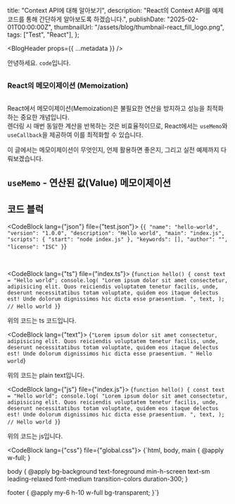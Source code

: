   title: "Context API에 대해 알아보기",
  description:
    "React의 Context API를 예제 코드를 통해 간단하게 알아보도록 하겠습니다.",
  publishDate: "2025-02-01T00:00:00Z",
  thumbnailUrl: "/assets/blog/thumbnail-react_fill_logo.png",
  tags: ["Test", "React"],
};

<BlogHeader props={{ ...metadata }} />

<article className="blog-content-article">

안녕하세요. `code`입니다.

#

### React의 메모이제이션 (Memoization)

#

React에서 메모이제이션(Memoization)은 불필요한 연산을 방지하고 성능을 최적화하는 중요한 개념입니다.<br/>
렌더링 시 매번 동일한 계산을 반복하는 것은 비효율적이므로, React에서는 `useMemo`와 `useCallback`을 제공하여 이를 최적화할 수 있습니다.

이 글에서는 메모이제이션이 무엇인지, 언제 활용하면 좋은지, 그리고 실전 예제까지 다뤄보겠습니다.

# `useMemo` - 연산된 값(Value) 메모이제이션

# 코드 블럭

<CodeBlock lang={"json"} file={"test.json"}>
  {`{
    "name": "hello-world",
    "version": "1.0.0",
    "description": "Hello world",
    "main": "index.js",
    "scripts": {
      "start": "node index.js"
    },
    "keywords": [],
    "author": "",
    "license": "ISC"
  }`}
</CodeBlock>

<br />

<CodeBlock lang={"ts"} file={"index.ts"}>
  {`function hello() {
  const text = "Hello world";
  console.log(
    "Lorem ipsum dolor sit amet consectetur, adipisicing elit. Quos reiciendis voluptatem tenetur facilis, unde, deserunt necessitatibus totam voluptate, quidem eos itaque delectus est! Unde dolorum dignissimos hic dicta esse praesentium. ",
    text,
  ); // Hello world
}`}
</CodeBlock>

위의 코드는 ts 코드입니다.

<CodeBlock lang={"text"}>
  {`"Lorem ipsum dolor sit amet consectetur, adipisicing elit. Quos
reiciendis voluptatem tenetur facilis, unde, deserunt necessitatibus totam
voluptate, quidem eos itaque delectus est! Unde dolorum dignissimos hic dicta
esse praesentium. " Hello world`}
</CodeBlock>

위의 코드는 plain text입니다.

<CodeBlock lang={"js"} file={"index.js"}>
  {`function hello() {
  const text = "Hello world";
  console.log(
    "Lorem ipsum dolor sit amet consectetur, adipisicing elit. Quos reiciendis voluptatem tenetur facilis, unde, deserunt necessitatibus totam voluptate, quidem eos itaque delectus est! Unde dolorum dignissimos hic dicta esse praesentium. ",
    text,
  ); // Hello world
}`}
</CodeBlock>

위의 코드는 js입니다.

<CodeBlock lang={"css"} file={"global.css"}>
  {`html,
  body,
  main {
    @apply w-full;
  }

body {
@apply bg-background text-foreground min-h-screen text-sm leading-relaxed font-medium transition-colors duration-300;
}

footer {
@apply my-6 h-10 w-full bg-transparent;
}`}

</CodeBlock>

</article>
